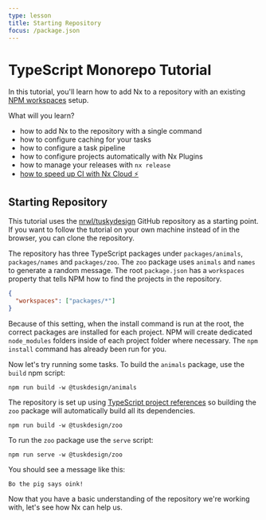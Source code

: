 ```yaml
---
type: lesson
title: Starting Repository
focus: /package.json
---
```


# TypeScript Monorepo Tutorial

In this tutorial, you'll learn how to add Nx to a repository with an existing [NPM workspaces](https://docs.npmjs.com/cli/using-npm/workspaces) setup.

What will you learn?

- how to add Nx to the repository with a single command
- how to configure caching for your tasks
- how to configure a task pipeline
- how to configure projects automatically with Nx Plugins
- how to manage your releases with `nx release`
- [how to speed up CI with Nx Cloud ⚡](/tutorials/1-ts-packages/4-fast-ci/1-welcome)

## Starting Repository

This tutorial uses the [nrwl/tuskydesign](https://github.com/nrwl/tuskydesign) GitHub repository as a starting point. If you want to follow the tutorial on your own machine instead of in the browser, you can clone the repository.


<GithubRepository url="https://github.com/nrwl/tuskydesign"></GithubRepository>

The repository has three TypeScript packages under `packages/animals`, `packages/names` and `packages/zoo`. The `zoo` package uses `animals` and `names` to generate a random message. The root `package.json` has a `workspaces` property that tells NPM how to find the projects in the repository.

```json title="package.json"
{
  "workspaces": ["packages/*"]
}
```

Because of this setting, when the install command is run at the root, the correct packages are installed for each project. NPM will create dedicated `node_modules` folders inside of each project folder where necessary. The `npm install` command has already been run for you.

Now let's try running some tasks. To build the `animals` package, use the `build` npm script:

```shell
npm run build -w @tuskdesign/animals
```

The repository is set up using [TypeScript project references](https://www.typescriptlang.org/docs/handbook/project-references.html) so building the `zoo` package will automatically build all its dependencies.

```shell
npm run build -w @tuskdesign/zoo
```

To run the `zoo` package use the `serve` script:

```shell
npm run serve -w @tuskdesign/zoo
```

You should see a message like this:

```
Bo the pig says oink!
```

Now that you have a basic understanding of the repository we're working with, let's see how Nx can help us.
